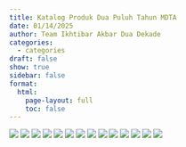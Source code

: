 ```yaml
---
title: Katalog Produk Dua Puluh Tahun MDTA
date: 01/14/2025
author: Team Ikhtibar Akbar Dua Dekade
categories:
  - categories
draft: false
show: true
sidebar: false
format:
  html:
    page-layout: full
    toc: false
---
```


![](./katalog_img/cover.jpeg)
![](./katalog_img/tshirt model1.jpeg)
![](./katalog_img/tshirt model2.jpeg)
![](./katalog_img/tshirt model3.jpeg)
![](./katalog_img/tshirt design lain.jpeg)
![](./katalog_img/tshirt design lain2.jpeg)
![](./katalog_img/produk_tambahan2.jpeg)
![](./katalog_img/pin bros.jpeg)
![](./katalog_img/mug.jpeg)
![](./katalog_img/tumbler.jpeg)
![](./katalog_img/bundling 1.jpeg)
![](./katalog_img/bundling 2.jpeg)
![](./katalog_img/doa harian.jpeg)
![](./katalog_img/anda belanja anda beramal.jpeg)
